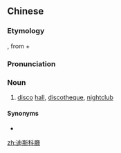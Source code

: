 {{also|迪斯科厅}}
==Chinese==
{{zh-forms|s=迪斯科厅|type=31}}

===Etymology===
{{zh-compound|迪斯科|廳}}, from {{etyl|en|zh|sort=di2s1ke1ting1}} {{m|en|disco}} + {{zh-l|廳}}

===Pronunciation===
{{zh-pron
|m=dísīkētīng
|cat=n
}}

===Noun===
{{zh-noun}}

# [[disco]] [[hall]], [[discotheque]], [[nightclub]]

====Synonyms====
* {{zh-l|迪廳}}

[[zh:迪斯科廳]]